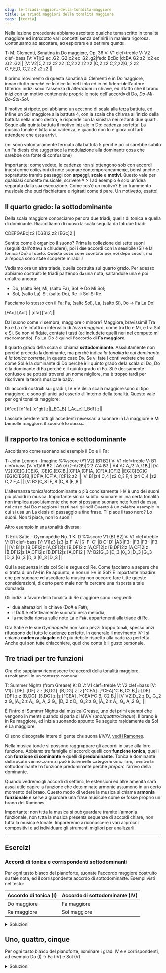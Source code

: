 ```yaml
---
slug: le-triadi-maggiori-della-tonalita-maggiore
title: Le triadi maggiori della tonalità maggiore
tags: [teoria]
---
```

Nella lezione precedente abbiamo ascoltato qualche tema scritto in tonalità maggiore ed introdotto vari concetti senza definirli in maniera rigorosa. Continuiamo ad ascoltare, ad esplorare e a definire quindi!

<Score defaultNoteLength="1/8" tempo={160} startOctave={2} octaves={5}>
T: M. Clementi, Sonatina in Do maggiore, Op. 36
V: V1 clef=treble
V: V2 clef=bass
[V: V1]c2 ec .G2 .G2|c2 ec .G2 .g2|fedc    BcBc |dcBA G2 z2      |c2 ec .G2 .G2||
[V: V2]C,2 z2 z2 z2 |C,2 z2 z2 z2 |C,2 z2 C,2,z2|G,,2 z2 G,F,E,D,|C,2 z2 z2 z2 ||
</Score>

Il primo movimento di questa sonatina di Clementi è in Do maggiore, innanzitutto perché ce lo dice lui nel titolo ed io mi fiderei dell'autore. Ulteriori indizi sono l'assenza di alterazioni in chiave, ed il fatto che il brano inizi con un motivo contenente proprio le note dell'accordo di Do, _Do-Mi-Do-Sol-Sol_.

Il motivo si ripete, poi abbiamo un accenno di scala alla terza battuta, ed infine un Sol maggiore alla battuta 4, con la scala che chiama all'inizio della battuta nella mano destra, e risponde con la sinistra nei restanti due quarti. Segue alla quinta battuta il motivo iniziale in Do: cadenza perfetta! La musica tonale è tutta una cadenza, e quando non lo è gioca col farti attendere che essa arrivi.

(mi sono volontariamente fermato alla battuta 5 perché poi ci sarebbe subito un Fa diesis che suggerisce la modulazione alla dominante cosa che sarebbe ora fonte di confusione)

Importante: come vedete, le cadenze non si ottengono solo con accordi intesi come collezioni di note suonate contemporaneamente, bensì anche e soprattutto tramite passaggi con **arpeggi**, **scale** e **motivi**. Questo vale per qualsiasi concetto musicale, scrivere V > I ad esempio è solo un'idea separata dalla sua esecuzione. Come cos'è un motivo? È un frammento musicale che puoi fischiettare e rigirarti come ti pare. Un motivetto, esatto!

## Il quarto grado: la sottodominante

Della scala maggiore conosciamo per ora due triadi, quella di tonica e quella di dominante. Riascoltiamo di nuovo la scala seguita da tali due triadi:

<Score defaultNoteLength="1/8" tempo={100}>
CDEFGABc|z2 [DGB]2 z2 [EGc]2||
</Score>

Sentite come è organico il suono? Prima la collezione dei sette suoni (seguiti dall'ottava a chiudere), poi i due accordi con la sensibile (Si) e la tonica (Do) al canto. Queste cose sono scontate per noi dopo secoli, ma all'epoca sono state scoperte mirabili!

Vediamo ora un'altra triade, quella costruita sul quarto grado. Per adesso abbiamo costruito le triadi partendo da una nota, saltandone una e poi un'altra ancora:

- Do, (salto Re), Mi, (salto Fa), Sol -> Do Mi Sol;
- Sol, (salto La), Si, (salto Do), Re -> Sol Si Re.

Facciamo lo stesso con il Fa: Fa, (salto Sol), La, (salto Si), Do -> Fa La Do!

<Score defaultNoteLength="1/2" tempo={100}>
[FAc] [Acf] | [cfa] [fac']||
</Score>

Dal suono come vi sembra, maggiore o minore? Maggiore, bravissimi! Tra Fa e La c'è infatti un intervallo di *terza maggiore*, come tra Do e Mi, e tra Sol e Si. Se non vi fidate, contate i tasti (ed includete quelli neri nel computo mi raccomando). Fa-La-Do è quindi l'accordo di **Fa maggiore**.

Il quarto grado della scala si chiama **sottodominante**. Assolutamente non perché preceda la dominante, ma perché indica _la tonalità la cui dominante è la tonica corrente_, in questo caso Do. Se vi fate i conti vedrete che così come Sol è la dominante di Do perché è il quinto grado della scala di Do, Do è la dominante di Fa perché è il quinto grado di Fa. Sì è decisamente confuso e se potessi troverei un nome migliore, ma è troppo tardi per riscrivere la teoria musicale baby.

Gli accordi costruiti sui gradi I, IV e V della scala maggiore sono di tipo maggiore, e sono gli unici ad esserlo all'interno della tonalità. Questo vale per ogni tonalità maggiore:

<Score defaultNoteLength="1/4" tempo={60}>
[A^ce] [d^fa] [e^gb] z|[_EG_B] [_Ac_e] [_Bdf] z||
</Score>

Lasciate perdere tutti gli accedenti necessari a suonare in La maggiore e Mi bemolle maggiore: il suono è lo stesso.

## Il rapporto tra tonica e sottodominante

Ascoltiamo come suonano ad esempio il Do e il Fa:

<Score defaultNoteLength="1/8" tempo={72} octaves={5} startOctave={2}>
T: John Lennon - Imagine
%%score (V1 V2) (B1 B2)
V: V1 clef=treble
V: B1 clef=bass
[V: V1]G6                 B2    | A6                (A/2^A/2B)|D'2  C'4   B2         | A4          A2 A,/2^A,/2B,||
[V: V2][CE]G,[CE]G, [CE]G,[EG]B,|[CF]A,[CF]A, [CF]A,[CF]2     |[EG]C[EG]C [EG]C[EG]B,|[CF]A,[CF]A, [CF]2 z2      ||
[V: B1]z4           C,4         |z2    C,2    F,4             |z4           C,4      |z2    C,2    F,4           ||
[V: B2]C,,8                     |F,,8                         |C,,8                  |F,,8                       ||
</Score>

L'alternanza tonica/sottodominante o più concisamente I-IV è uno dei suoni più placidi in musica. Importante sin da subito: suonare in una certa tonalità non implica assolutamente che non si possano suonare note fuori da essa, nel caso del Do maggiore i tasti neri quindi! Questo è un celebre esempio in cui si usa un La diesis di passaggio a fine frase. Ti piace il taso nero? Lo suoni. Non ti piace, non lo suoni!

Altro esempio in una tonalità diversa:

<Score defaultNoteLength="1/4" meter="3/4" tempo={80} octaves={5} startOctave={2}>
T: Erik Satie - Gymnopédie No. 1
K: D
%%score V1 (B1 B2)
V: V1 clef=treble
V: B1 clef=bass
[V: V1]z3       |z3        |z F' A'  |G' F' C'  |B  C' D' |A3        |F3-      |F3        |F3-      |F3        ||
[V: B1]z [B,DF]2|z  [A,CF]2|z [B,DF]2|z  [A,CF]2|z [B,DF]2|z  [A,CF]2|z [B,DF]2|z  [A,CF]2|z [B,DF]2|z  [A,CF]2||
[V: B2]G,,3     |D,,3      |G,,3     |D,,3      |G,,3     |D,,3      |G,,3     |D,,3      |G,,3     |D,,3      ||
</Score>

Qui la sequenza inizia col Sol e segue col Re. Come facciamo a sapere che si tratta di un IV-I in Re appunto, e non un I-V in Sol? È importante ribadire che per suonare ed ascoltare la musica non occorre fare tutte queste considerazioni, di certo però male non fa cercare una risposta a tale domanda.

Gli indizi a favore della tonalità di Re maggiore sono i seguenti:

- due alterazioni in chiave (Do# e Fa#);
- il Do# è effettivamente suonato nella melodia;
- la melodia riposa sulle note La e Fa#, appartenenti alla triade di Re.

Ora Satie e le sue _Gymnopedie_ non sono pezzi troppo tonali, spesso anzi rifuggono del tutto le cadenze perfette. In generale il movimento IV-I si chiama **cadenza plagale** ed è più debole rispetto alla cadenza perfetta. Anche qui son tutte chiacchiere, quel che conta è il gusto personale.

## Tre triadi per tre funzioni

Ora che sappiamo riconoscere tre accordi della tonalità maggiore, ascoltiamoli in un contesto comune:

<Score defaultNoteLength="1/8" tempo={110} octaves={5} startOctave={2}>
T: Summer Nights (from Grease)
K: D
V: V1 clef=treble
V: V2 clef=bass
[V: V1]z [DF] .[DF] z   z [B,DG] .[B,DG] z  |z [^CEA] .[^CEA]^C B, C2 B,|z [DF] .[DF] z   z [B,DG] .[B,DG] z  |z [^CEA] .[^CEA]^C B, C2 B,||
[V: V2]D,,2   z     D,, G,,2     z       G,,|A,,2  z A,, G,, A,,2 G,,   |D,,2   z     D,, G,,2     z       G,,|A,,2  z A,, G,, A,,2 G,,   ||
</Score>

È l'intro di Summer Nights dal musical Grease, uno dei primi esempi che vengono in mente quando si parla di I/IV/V (_uno/quattro/cinque_). Il brano è in Re maggiore, ed inizia suonando appunto Re seguito rapidamente da Sol e La maggiore.

Ci sono discografie intere di gente che suona I/IV/V, [vedi i Ramones](https://www.youtube.com/watch?v=NQDPx_k66w4).

Nella musica tonale si possono raggruppare gli accordi in base alla loro funzione. Abbiamo tre famiglie di accordi: quelli con **funzione tonica**, quelli con **funzione di dominante** e quelli di **predominante**. Tonica e dominante della scala vanno come si può intuire nelle categorie omonime, mentre la sottodominante ha funzione predominante perché _prepara_ l'arrivo della dominante.

Quando vedremo gli accordi di settima, le estensioni ed altre amenità sarà assai utile capire la funzione che determinate armonie assumono in un certo momento del brano.
Questo modo di vedere la musica si chiama **armonia funzionale** e serve a guardare una frase musicale come se fosse proprio un brano dei Ramones.

Importante: non tutta la musica si può guardare tramite l'armonia funzionale, non tutta la musica presenta sequenze di accordi chiare, non tutta la musica è tonale. Impareremo a riconoscere i vari approcci compositivi e ad individuare gli strumenti migliori per analizzarli.

---

## Esercizi

### Accordi di tonica e corrispondenti sottodominanti

Per ogni tasto bianco del pianoforte, suonate l'accordo maggiore costruito su tale nota, ed il corrispondente accordo di sottodominante.
Esempi visti nel testo:

| Accordo di tonica (I) | Accordo di sottodominante (IV) |
| --------------------- | ------------------------------ |
| Do maggiore           | Fa maggiore                    |
| Re maggiore           | Sol maggiore                   |

<details>
  <summary>Soluzioni</summary>
| Accordo di tonica (I) | Note       | Accordo di sottodominante (IV) | Note       |
| --------------------- | ---------- | ------------------------------ | ---------- |
| Do maggiore           | Do-Mi-Sol  | Fa maggiore                    | Fa-La-Do   |
| Re maggiore           | Re-Fa#-La  | Sol maggiore                   | Sol-Si-Re  |
| Mi maggiore           | Mi-Sol#-Si | La maggiore                    | La-Do#-Mi  |
| Fa maggiore           | Fa-La-Do   | Sib maggiore                   | Sib-Re-Fa  |
| Sol maggiore          | Sol-Si-Re  | Do maggiore                    | Do-Mi-Sol  |
| La maggiore           | La-Do#-Mi  | Re maggiore                    | Re-Fa#-La  |
| Si maggiore           | Si-Re#-Fa# | Mi maggiore                    | Mi-Sol#-Si |
</details>

## Uno, quattro, cinque

Per ogni tasto bianco del pianoforte, nominare i gradi IV e V corrispondenti, ad esempio Do (I) -> Fa (IV) e Sol (V).

<details>
  <summary>Soluzioni</summary>
| Tonica (I) | Sottodominante (IV) | Dominante (V) |
| ---------- | ------------------- | ------------- |
| Do         | Fa                  | Sol           |
| Re         | Sol                 | La            |
| Mi         | La                  | Si            |
| Fa         | Sib                 | Do            |
| Sol        | Do                  | Re            |
| La         | Re                  | Mi            |
| Si         | Mi                  | Fa#           |
</details>